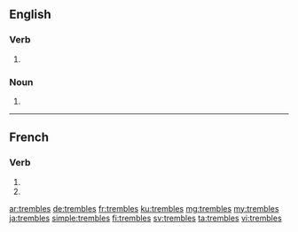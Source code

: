 {{also|tremblés}}
==English==

===Verb===
{{head|en}}

# {{en-third-person singular of|tremble}}

===Noun===
{{head|en|plural}}

# {{plural of|tremble|lang=en}}

----

==French==

===Verb===
{{fr-verb-form}}

# {{conjugation of|trembler||2|s|pres|ind|lang=fr}}
# {{conjugation of|trembler||2|s|pres|sub|lang=fr}}

[[ar:trembles]]
[[de:trembles]]
[[fr:trembles]]
[[ku:trembles]]
[[mg:trembles]]
[[my:trembles]]
[[ja:trembles]]
[[simple:trembles]]
[[fi:trembles]]
[[sv:trembles]]
[[ta:trembles]]
[[vi:trembles]]